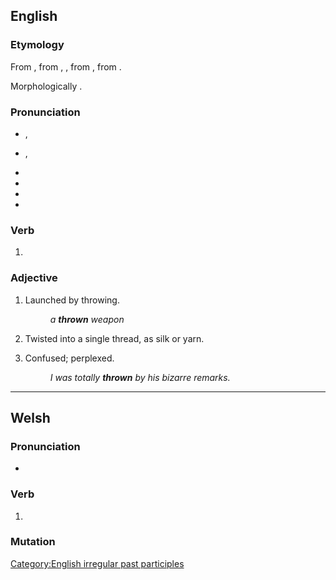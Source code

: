 ==English==

===Etymology===
From {{inh|en|enm|throwen}}, from {{inh|en|ang|þrāwen}}, {{m|ang|ġeþrāwen}}, from {{inh|en|gem-pro|*þrēanaz}}, from {{inh|en|gem-pro|*þrēaną}}.

Morphologically {{suffix|en|throw|n}}.

===Pronunciation===
* {{a|RP}} {{enPR|thrōn}}, {{IPA|en|/θɹəʊn/}}
* {{a|GA}} {{enPR|thrōn}}, {{IPA|en|/θɹoʊn/}}
* {{audio|en|en-us-thrown.ogg|Audio (US)}}
* {{audio|en|En-uk-thrown.ogg|Audio (UK)}}
* {{rhymes|en|əʊn|s=1}}
* {{homophones|en|throne}}

===Verb===
{{head|en|verb form}}

# {{past participle of|en|throw|nocat=1}}

===Adjective===
{{en-adj|-}}

# Launched by throwing.
#: ''a '''thrown''' weapon''
# Twisted into a single thread, as silk or yarn.
# {{lb|en|slang}} Confused; perplexed.
#: ''I was totally '''thrown''' by his bizarre remarks.''

[[Category:English irregular past participles]]

----

==Welsh==

===Pronunciation===
* {{IPA|cy|/θrou̯n/}}

===Verb===
{{head|cy|mutated verb}}

# {{aspirate mutation of|cy|trown}}

===Mutation===
{{cy-mut|trown}}